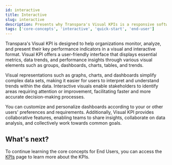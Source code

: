 ```yaml
---
id: interactive
title: Interactive
slug: interactive
description: Presents why Transpara's Visual KPIs is a responsive software.
tags: ['core-concepts', 'interactive', 'quick-start', 'end-user']
---
```


Transpara's Visual KPI is designed to help organizations monitor, analyze, and present their key performance indicators in a visual and interactive format. Visual KPI offers a user-friendly interface that displays essential metrics, data trends, and performance insights through various visual elements such as groups, dashboards, charts, tables, and trends.

Visual representations such as graphs, charts, and dashboards simplify complex data sets, making it easier for users to interpret and understand trends within the data. Interactive visuals enable stakeholders to identify areas requiring attention or improvement, facilitating faster and more accurate decision-making processes.

You can customize and personalize dashboards according to your or other users' preferences and requirements. Additionally, Visual KPI provides collaborative features, enabling teams to share insights, collaborate on data analysis, and collectively work towards common goals.

## What's next?
To continue learning the core concepts for End Users, you can access the [KPIs](kpi) page to learn more about the KPIs. 